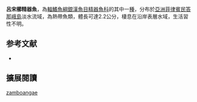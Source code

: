 {{Speciesbox
| name = 呂宋櫛精器魚
| image = 
| status = NE
| status_system = IUCN3.1
| genus = Neostethus
| species = zamboangae
| authority = [[Herre|Herre]], 1942
| synonyms = 
}}
'''呂宋櫛精器魚'''，為[[輻鰭魚綱|輻鰭魚綱]][[銀漢魚目|銀漢魚目]][[精器魚科|精器魚科]]的其中一[[種|種]]，分布於[[亞洲|亞洲]][[菲律賓|菲律賓]][[民答那峨島|民答那峨島]]淡水流域，為熱帶魚類，體長可達2.2公分，棲息在沿岸表層水域，生活習性不明。
==参考文献==
*{{FishBase_species|genus=Neostethus|species=zamboangae|year=2016|month=3}}

== 擴展閱讀 ==
{{refbegin}}
{{wikispecies-inline|Neostethus zamboangae|呂宋櫛精器魚}}
{{refend}}
{{Taxonbar|from=Q2107353}}

[[Category:櫛精器魚屬|zamboangae]]


{{魚類小作品}}
